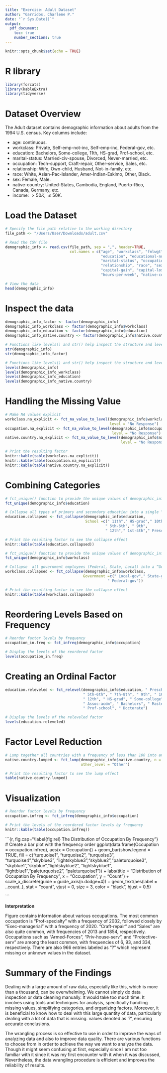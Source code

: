 ---
title: "Exercise: Adult Dataset"
author: "Garridos, Charlene P."
date: "`r Sys.Date()`"
output: 
  pdf_document:
    toc: true
    number_sections: true
---

\newpage

```{r setup, include=FALSE}
knitr::opts_chunk$set(echo = TRUE)
```
# R library
```{r}
library(forcats)
library(kableExtra)
library(tidyverse)
```

# Dataset Overview
The Adult dataset contains demographic information about adults from the 1994 U.S. census. Key columns include:

- age: continuous.
- workclass: Private, Self-emp-not-inc, Self-emp-inc, Federal-gov, etc.
- education: Bachelors, Some-college, 11th, HS-grad, Prof-school, etc.
- marital-status: Married-civ-spouse, Divorced, Never-married, etc.
- occupation: Tech-support, Craft-repair, Other-service, Sales, etc.
- relationship: Wife, Own-child, Husband, Not-in-family, etc.
- race: White, Asian-Pac-Islander, Amer-Indian-Eskimo, Other, Black.
- sex: Female, Male.
- native-country: United-States, Cambodia, England, Puerto-Rico, Canada, Germany, etc.
- income: $> 50K$, $\leq 50K$.

# Load the Dataset
```{r, warning=FALSE}
# Specify the file path relative to the working directory
file_path <- "/Users/User/Downloads/adult.csv"

# Read the CSV file
demographic_info <- read.csv(file_path, sep = ",", header=TRUE, 
                             col.names = c("age", "workclass", "fnlwgt", 
                                           "education", "educational-num",
                                           "marital-status", "occupation", 
                                           "relationship", "race", "sex",
                                           "capital-gain", "capital-loss", 
                                           "hours-per-week", "native-country","income"))

# View the data
head(demographic_info)
```

# Inspect the data
```{r, warning=FALSE}
demographic_info_factor <- factor(demographic_info)
demographic_info_workclass <- factor(demographic_info$workclass)
demographic_info_education <- factor(demographic_info$education)
demographic_info_native.country <- factor(demographic_info$native.country)
```

```{r}
# Functions like levels() and str() help inspect the structure and levels of a factor.
str(demographic_info)
str(demographic_info_factor)
```

```{r}
# Functions like levels() and str() help inspect the structure and levels of a factor.
levels(demographic_info)
levels(demographic_info_workclass)
levels(demographic_info_education)
levels(demographic_info_native.country)
```

\newpage

# Handling the Missing Value
```{r}
# Make NA values explicit
workclass.na_explicit <- fct_na_value_to_level(demographic_info$workclass, 
                                               level = "No Response")
occupation.na_explicit <- fct_na_value_to_level(demographic_info$occupation, 
                                                level = "No Response")
native.country.na_explicit <- fct_na_value_to_level(demographic_info$native.country, 
                                                    level = "No Response")
```
```{r}
# Print the resulting factor
knitr::kable(table(workclass.na_explicit))
knitr::kable(table(occupation.na_explicit))
knitr::kable(table(native.country.na_explicit))
```

# Combining Categories
```{r}
# fct_unique() function to provide the unique values of demographic_info$education.
fct_unique(demographic_info$education)
```
```{r}
# Collapse all types of primary and secondary education into a single “School” category.
education.collapsed <- fct_collapse(demographic_info$education,
                                    School =c(" 11th"," HS-grad"," 10th"," 7th-8th",
                                             " 5th-6th", " 9th",
                                             " 12th"," 1st-4th"," Preschool"))

# Print the resulting factor to see the collapse effect
knitr::kable(table(education.collapsed))
```
```{r}
# fct_unique() function to provide the unique values of demographic_info$workclass.
fct_unique(demographic_info$workclass)
```
```{r}
# Collapse  all government employees (Federal, State, Local) into a “Government” category.
workclass.collapsed <- fct_collapse(demographic_info$workclass,
                                   Government =c(" Local-gov"," State-gov",
                                              " Federal-gov"))

# Print the resulting factor to see the collapse effect
knitr::kable(table(workclass.collapsed))
```

# Reordering Levels Based on Frequency
```{r}
# Reorder factor levels by frequency
occupation_in.freq <- fct_infreq(demographic_info$occupation)

# Display the levels of the reordered factor
levels(occupation_in.freq)
```

# Creating an Ordinal Factor
```{r}
education.releveled <- fct_relevel(demographic_info$education, " Preschool", " 1st-4th", 
                                   " 5th-6th", " 7th-8th", " 9th", " 10th", " 11th", 
                                   " 12th", " HS-grad", " Some-college", " Assoc-voc", 
                                   " Assoc-acdm", " Bachelors", " Masters", 
                                   " Prof-school", " Doctorate")

# Display the levels of the releveled factor
levels(education.releveled)
```

# Factor Level Reduction
```{r}
# Lump together all countries with a frequency of less than 100 into an “Other” category.
native.country.lumped <- fct_lump(demographic_info$native.country, n = 3, 
                                  other_level = "Other")

# Print the resulting factor to see the lump effect
table(native.country.lumped)
```

# Visualization
```{r}
# Reorder factor levels by frequency
occupation.infreq <- fct_infreq(demographic_info$occupation)

# Print the levels of the reordered factor levels by frequency
knitr::kable(table(occupation.infreq))
```

```{r, fig.cap="\\label{fig:rel} The Distribution of Occupation By Frequency"}
# Create a bar plot with the frequency order
ggplot(data.frame(Occupation = occupation.infreq), aes(x = Occupation)) +
  geom_bar(show.legend = TRUE, fill = c("turquoise1", "turquoise2",
                                        "turquoise3", "turquoise4","skyblue3",
                                        "lightskyblue3","skyblue2","paleturquoise3", 
                                        "skyblue1","skyblue","lightskyblue2", 
                                        "lightskyblue1", "lightblue1","paleturquoise2",
                                        "paleturquoise1")) +
  labs(title = "Distribution of Occupation By Frequency", x = "Occupation", y = "Count") +
  scale_x_discrete(guide = guide_axis(n.dodge=4)) +
  geom_text(aes(label = ..count..), stat = "count", vjust = 0, size = 3, 
            color = "black", hjust = 0.5) 

```

\newpage

**Interpretation**

Figure \ref{fig:rel} contains information about various occupations. The most common occupation is "Prof-specialty" with a frequency of 2032, followed closely by "Exec-managerial" with a frequency of 2020. "Craft-repair" and "Sales" are also quite common, with frequencies of 2013 and 1854, respectively. Occupations such as "Armed-Forces", "Priv-house-serv", and "Protective-serv" are among the least common, with frequencies of 6, 93, and 334, respectively. There are also 966 entries labeled as "?" which represent missing or unknown values in the dataset.

# Summary of the Findings

Dealing with a large amount of raw data, especially like this, which is more than a thousand, can be overwhelming. We cannot simply do data inspection or data cleaning manually. It would take too much time. It involves using tools and techniques for analysis, specifically handling missing values, simplifying categories, and organizing factors. Moreover, it is beneficial to know how to deal with this large quantity of data, particularly dealing with a lot of data that is missing. values denoted as '?', ensuring accurate conclusions.

The wrangling process is so effective to use in order to improve the ways of analyzing data and also to improve data quality. There are various functions to choose from in order to achieve the way we want to analyze the data. Though it might seem confusing at first, especially since I am not too familiar with it since it was my first encounter with it when it was discussed, Nevertheless, the data wrangling procedure is efficient and improves the reliability of results.





















